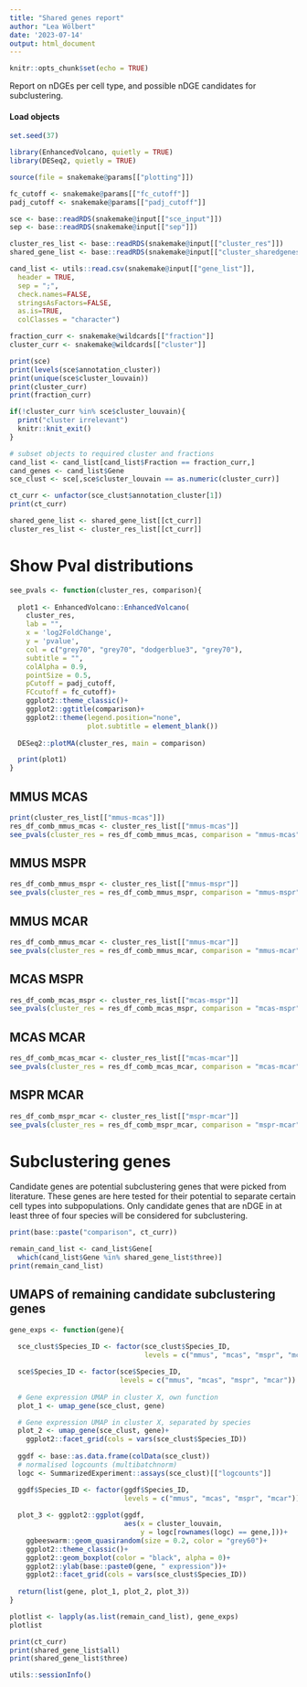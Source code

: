 ```yaml
---
title: "Shared genes report"
author: "Lea Wölbert"
date: '2023-07-14'
output: html_document
---
```


```r
knitr::opts_chunk$set(echo = TRUE)
```

Report on nDGEs per cell type, and possible nDGE candidates for subclustering.

#### Load objects

```r
set.seed(37)
```

```r
library(EnhancedVolcano, quietly = TRUE)
library(DESeq2, quietly = TRUE)
```

```r
source(file = snakemake@params[["plotting"]])
```

```r
fc_cutoff <- snakemake@params[["fc_cutoff"]]
padj_cutoff <- snakemake@params[["padj_cutoff"]]

sce <- base::readRDS(snakemake@input[["sce_input"]])
sep <- base::readRDS(snakemake@input[["sep"]])

cluster_res_list <- base::readRDS(snakemake@input[["cluster_res"]])
shared_gene_list <- base::readRDS(snakemake@input[["cluster_sharedgenes_list"]])

cand_list <- utils::read.csv(snakemake@input[["gene_list"]], 
  header = TRUE, 
  sep = ";", 
  check.names=FALSE, 
  stringsAsFactors=FALSE, 
  as.is=TRUE, 
  colClasses = "character")

fraction_curr <- snakemake@wildcards[["fraction"]]
cluster_curr <- snakemake@wildcards[["cluster"]]
```

```r
print(sce)
print(levels(sce$annotation_cluster))
print(unique(sce$cluster_louvain))
print(cluster_curr)
print(fraction_curr)

if(!cluster_curr %in% sce$cluster_louvain){
  print("cluster irrelevant")
  knitr::knit_exit()
}
```

```r
# subset objects to required cluster and fractions
cand_list <- cand_list[cand_list$Fraction == fraction_curr,]
cand_genes <- cand_list$Gene
sce_clust <- sce[,sce$cluster_louvain == as.numeric(cluster_curr)]

ct_curr <- unfactor(sce_clust$annotation_cluster[1])
print(ct_curr)

shared_gene_list <- shared_gene_list[[ct_curr]]
cluster_res_list <- cluster_res_list[[ct_curr]]
```

# Show Pval distributions

```r
see_pvals <- function(cluster_res, comparison){
  
  plot1 <- EnhancedVolcano::EnhancedVolcano(
    cluster_res,
    lab = "",
    x = 'log2FoldChange', 
    y = 'pvalue', 
    col = c("grey70", "grey70", "dodgerblue3", "grey70"),
    subtitle = "", 
    colAlpha = 0.9, 
    pointSize = 0.5,
    pCutoff = padj_cutoff, 
    FCcutoff = fc_cutoff)+
    ggplot2::theme_classic()+
    ggplot2::ggtitle(comparison)+
    ggplot2::theme(legend.position="none",
                   plot.subtitle = element_blank())
  
  DESeq2::plotMA(cluster_res, main = comparison)

  print(plot1)
}
```

## MMUS MCAS

```r
print(cluster_res_list[["mmus-mcas"]])
res_df_comb_mmus_mcas <- cluster_res_list[["mmus-mcas"]]
see_pvals(cluster_res = res_df_comb_mmus_mcas, comparison = "mmus-mcas")
```

## MMUS MSPR

```r
res_df_comb_mmus_mspr <- cluster_res_list[["mmus-mspr"]]
see_pvals(cluster_res = res_df_comb_mmus_mspr, comparison = "mmus-mspr")
```

## MMUS MCAR

```r
res_df_comb_mmus_mcar <- cluster_res_list[["mmus-mcar"]]
see_pvals(cluster_res = res_df_comb_mmus_mcar, comparison = "mmus-mcar")
```

## MCAS MSPR

```r
res_df_comb_mcas_mspr <- cluster_res_list[["mcas-mspr"]]
see_pvals(cluster_res = res_df_comb_mcas_mspr, comparison = "mcas-mspr")
```

## MCAS MCAR

```r
res_df_comb_mcas_mcar <- cluster_res_list[["mcas-mcar"]]
see_pvals(cluster_res = res_df_comb_mcas_mcar, comparison = "mcas-mcar")
```

## MSPR MCAR

```r
res_df_comb_mspr_mcar <- cluster_res_list[["mspr-mcar"]]
see_pvals(cluster_res = res_df_comb_mspr_mcar, comparison = "mspr-mcar")
```

# Subclustering genes

Candidate genes are potential subclustering genes that were picked from
literature.
These genes are here tested for their potential to separate certain cell types 
into subpopulations.
Only candidate genes that are nDGE in at least three of four species
will be considered for subclustering.

```r
print(base::paste("comparison", ct_curr))

remain_cand_list <- cand_list$Gene[
  which(cand_list$Gene %in% shared_gene_list$three)]
print(remain_cand_list)
```

## UMAPS of remaining candidate subclustering genes

```r
gene_exps <- function(gene){
  
  sce_clust$Species_ID <- factor(sce_clust$Species_ID,
                                 levels = c("mmus", "mcas", "mspr", "mcar"))

  sce$Species_ID <- factor(sce$Species_ID,
                           levels = c("mmus", "mcas", "mspr", "mcar"))
  
  # Gene expression UMAP in cluster X, own function
  plot_1 <- umap_gene(sce_clust, gene)

  # Gene expression UMAP in cluster X, separated by species
  plot_2 <- umap_gene(sce_clust, gene)+
    ggplot2::facet_grid(cols = vars(sce_clust$Species_ID))
  
  ggdf <- base::as.data.frame(colData(sce_clust))
  # normalised logcounts (multibatchnorm)
  logc <- SummarizedExperiment::assays(sce_clust)[["logcounts"]]

  ggdf$Species_ID <- factor(ggdf$Species_ID,
                            levels = c("mmus", "mcas", "mspr", "mcar"))
  
  plot_3 <- ggplot2::ggplot(ggdf,
                            aes(x = cluster_louvain,
                                y = logc[rownames(logc) == gene,]))+
    ggbeeswarm::geom_quasirandom(size = 0.2, color = "grey60")+
    ggplot2::theme_classic()+
    ggplot2::geom_boxplot(color = "black", alpha = 0)+
    ggplot2::ylab(base::paste0(gene, " expression"))+
    ggplot2::facet_grid(cols = vars(sce_clust$Species_ID))
  
  return(list(gene, plot_1, plot_2, plot_3))
}
```

```r
plotlist <- lapply(as.list(remain_cand_list), gene_exps)
plotlist
```

```r
print(ct_curr)
print(shared_gene_list$all)
print(shared_gene_list$three)
```

```r
utils::sessionInfo()
```